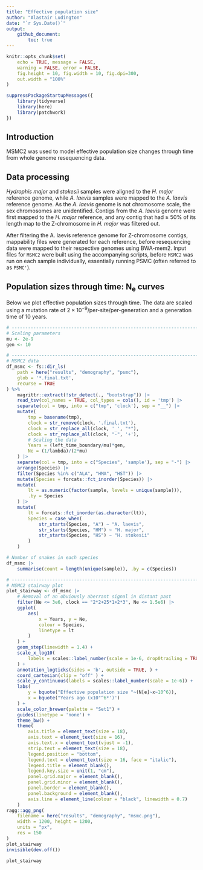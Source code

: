 ```yaml
---
title: "Effective population size"
author: "Alastair Ludington"
date: "`r Sys.Date()`"
output: 
    github_document:
        toc: true
---
```


```r
knitr::opts_chunk$set(
    echo = TRUE, message = FALSE, 
    warning = FALSE, error = FALSE,
    fig.height = 10, fig.width = 10, fig.dpi=300,
    out.width = "100%"
)

suppressPackageStartupMessages({
    library(tidyverse)
    library(here)
    library(patchwork)
})
```

## Introduction

MSMC2 was used to model effective population size changes through time from whole
genome resequencing data.

## Data processing

*Hydrophis major* and *stokesii* samples were aligned to the *H. major* reference
genome, while *A. laevis* samples were mapped to the *A. laevis* reference genome.
As the *A. laevis* genome is not chromosome scale, the sex chromosomes are
unidentified. Contigs from the *A. laevis* genome were first mapped to the
*H. major* reference, and any contig that had $\geq$ 50\% of its length map to
the Z-chromosome in *H. major* was filtered out.

After filtering the A. laevis reference genome for Z-chromosome contigs, mappability
files were generated for each reference, before resequencing data were mapped 
to their respective genomes using BWA-mem2. Input files for `MSMC2` were built
using the accompanying scripts, before `MSMC2` was run on each sample individually,
essentially running PSMC (often referred to as `PSMC'`).

## Population sizes through time: N~e~ curves

Below we plot effective population sizes through time. The data are scaled using
a mutation rate of $2 \times 10^{-9}$/per-site/per-generation and a generation
time of 10 years.

```r
# ---------------------------------------------------------------------------- #
# Scaling parameters
mu <- 2e-9
gen <- 10

# ---------------------------------------------------------------------------- #
# MSMC2 data
df_msmc <- fs::dir_ls(
    path = here("results", "demography", "psmc"),
    glob = '*.final.txt',
    recurse = TRUE
) %>%
    magrittr::extract(!str_detect(., "bootstrap")) |>
    read_tsv(col_names = TRUE, col_types = cols(), id = 'tmp') |>
    separate(col = tmp, into = c("tmp", 'clock'), sep = "__") |>
    mutate(
        tmp = basename(tmp),
        clock = str_remove(clock, '.final.txt'),
        clock = str_replace_all(clock, '_', "*"),
        clock = str_replace_all(clock, "-", '+'),
        # Scaling the data
        Years = (left_time_boundary/mu)*gen,
        Ne = (1/lambda)/(2*mu)
    ) |>
    separate(col = tmp, into = c("Species", 'sample'), sep = "-") |>
    arrange(Species) |>
    filter(Species %in% c("ALA", "HMA", "HST")) |>
    mutate(Species = forcats::fct_inorder(Species)) |>
    mutate(
        lt = as.numeric(factor(sample, levels = unique(sample))),
        .by = Species
    ) |>
    mutate(
        lt = forcats::fct_inorder(as.character(lt)),
        Species = case_when(
            str_starts(Species, "A") ~ "A. laevis",
            str_starts(Species, "HM") ~ "H. major",
            str_starts(Species, "HS") ~ "H. stokesii"
        )
    )

# Number of snakes in each species
df_msmc |>
    summarise(count = length(unique(sample)), .by = c(Species))

# ---------------------------------------------------------------------------- #
# MSMC2 stairway plot
plot_stairway <- df_msmc |>
    # Removal of an obviously aberrant signal in distant past
    filter(Ne <= 3e6, clock == "2*2+25*1+2*3", Ne <= 1.5e6) |>
    ggplot(
        aes(
            x = Years, y = Ne,
            colour = Species,
            linetype = lt
        )
    ) +
    geom_step(linewidth = 1.4) +
    scale_x_log10(
        labels = scales::label_number(scale = 1e-6, drop0trailing = TRUE)
    ) +
    annotation_logticks(sides = 'b', outside = TRUE, ) +
    coord_cartesian(clip = "off" ) +
    scale_y_continuous(labels = scales::label_number(scale = 1e-6)) +
    labs(
        y = bquote("Effective population size "~(N[e]~x~10^6)),
        x = bquote("Years ago (x10"^6*')')
    ) +
    scale_color_brewer(palette = "Set1") +
    guides(linetype = 'none') +
    theme_bw() +
    theme(
        axis.title = element_text(size = 18),
        axis.text = element_text(size = 16),
        axis.text.x = element_text(vjust = -1),
        strip.text = element_text(size = 18),
        legend.position = "bottom",
        legend.text = element_text(size = 16, face = "italic"),
        legend.title = element_blank(),
        legend.key.size = unit(1, "cm"),
        panel.grid.major = element_blank(),
        panel.grid.minor = element_blank(),
        panel.border = element_blank(),
        panel.background = element_blank(),
        axis.line = element_line(colour = "black", linewidth = 0.7)
    )
ragg::agg_png(
    filename = here("results", "demography", "msmc.png"),
    width = 1200, height = 1200,
    units = "px",
    res = 150
)
plot_stairway
invisible(dev.off())

plot_stairway
```

